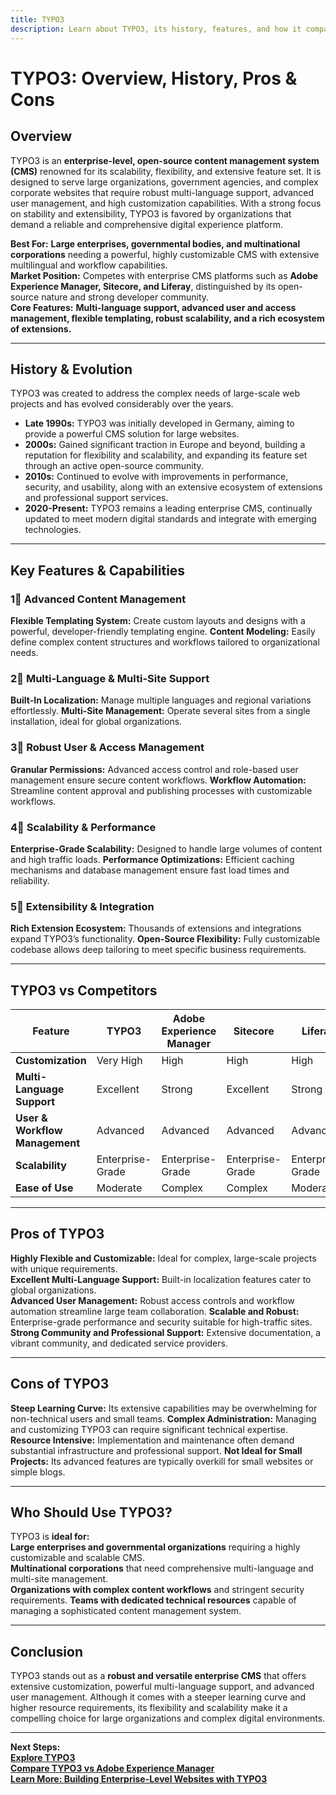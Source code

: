 ```yaml
---
title: TYPO3
description: Learn about TYPO3, its history, features, and how it compares to other enterprise-level content management systems.
---
```


# **TYPO3: Overview, History, Pros & Cons**

## **Overview**  
TYPO3 is an **enterprise-level, open-source content management system (CMS)** renowned for its scalability, flexibility, and extensive feature set. It is designed to serve large organizations, government agencies, and complex corporate websites that require robust multi-language support, advanced user management, and high customization capabilities. With a strong focus on stability and extensibility, TYPO3 is favored by organizations that demand a reliable and comprehensive digital experience platform.

 **Best For:** **Large enterprises, governmental bodies, and multinational corporations** needing a powerful, highly customizable CMS with extensive multilingual and workflow capabilities.  
 **Market Position:** Competes with enterprise CMS platforms such as **Adobe Experience Manager, Sitecore, and Liferay**, distinguished by its open-source nature and strong developer community.  
 **Core Features:** **Multi-language support, advanced user and access management, flexible templating, robust scalability, and a rich ecosystem of extensions.**

---

## **History & Evolution**  
TYPO3 was created to address the complex needs of large-scale web projects and has evolved considerably over the years.

- **Late 1990s:** TYPO3 was initially developed in Germany, aiming to provide a powerful CMS solution for large websites.
- **2000s:** Gained significant traction in Europe and beyond, building a reputation for flexibility and scalability, and expanding its feature set through an active open-source community.
- **2010s:** Continued to evolve with improvements in performance, security, and usability, along with an extensive ecosystem of extensions and professional support services.
- **2020-Present:** TYPO3 remains a leading enterprise CMS, continually updated to meet modern digital standards and integrate with emerging technologies.

---

## **Key Features & Capabilities**

### **1⃣ Advanced Content Management**
 **Flexible Templating System:** Create custom layouts and designs with a powerful, developer-friendly templating engine.
 **Content Modeling:** Easily define complex content structures and workflows tailored to organizational needs.

### **2⃣ Multi-Language & Multi-Site Support**
 **Built-In Localization:** Manage multiple languages and regional variations effortlessly.
 **Multi-Site Management:** Operate several sites from a single installation, ideal for global organizations.

### **3⃣ Robust User & Access Management**
 **Granular Permissions:** Advanced access control and role-based user management ensure secure content workflows.
 **Workflow Automation:** Streamline content approval and publishing processes with customizable workflows.

### **4⃣ Scalability & Performance**
 **Enterprise-Grade Scalability:** Designed to handle large volumes of content and high traffic loads.
 **Performance Optimizations:** Efficient caching mechanisms and database management ensure fast load times and reliability.

### **5⃣ Extensibility & Integration**
 **Rich Extension Ecosystem:** Thousands of extensions and integrations expand TYPO3’s functionality.
 **Open-Source Flexibility:** Fully customizable codebase allows deep tailoring to meet specific business requirements.

---

## **TYPO3 vs Competitors**

| Feature                   | TYPO3             | Adobe Experience Manager | Sitecore          | Liferay            |
|---------------------------|-------------------|--------------------------|-------------------|--------------------|
| **Customization**         |  Very High      |  High                  |  High           |  High            |
| **Multi-Language Support**|  Excellent      |  Strong                |  Excellent      |  Strong          |
| **User & Workflow Management** |  Advanced |  Advanced              |  Advanced       |  Advanced        |
| **Scalability**           |  Enterprise-Grade |  Enterprise-Grade     |  Enterprise-Grade|  Enterprise-Grade|
| **Ease of Use**           |  Moderate       |  Complex               |  Complex        |  Moderate        |

---

## **Pros of TYPO3**  
 **Highly Flexible and Customizable:** Ideal for complex, large-scale projects with unique requirements.  
 **Excellent Multi-Language Support:** Built-in localization features cater to global organizations.  
 **Advanced User Management:** Robust access controls and workflow automation streamline large team collaboration.
 **Scalable and Robust:** Enterprise-grade performance and security suitable for high-traffic sites.
 **Strong Community and Professional Support:** Extensive documentation, a vibrant community, and dedicated service providers.

---

## **Cons of TYPO3**  
 **Steep Learning Curve:** Its extensive capabilities may be overwhelming for non-technical users and small teams.
 **Complex Administration:** Managing and customizing TYPO3 can require significant technical expertise.
 **Resource Intensive:** Implementation and maintenance often demand substantial infrastructure and professional support.
 **Not Ideal for Small Projects:** Its advanced features are typically overkill for small websites or simple blogs.

---

## **Who Should Use TYPO3?**  
TYPO3 is **ideal for:**  
 **Large enterprises and governmental organizations** requiring a highly customizable and scalable CMS.  
 **Multinational corporations** that need comprehensive multi-language and multi-site management.  
 **Organizations with complex content workflows** and stringent security requirements.
 **Teams with dedicated technical resources** capable of managing a sophisticated content management system.

---

## **Conclusion**  
TYPO3 stands out as a **robust and versatile enterprise CMS** that offers extensive customization, powerful multi-language support, and advanced user management. Although it comes with a steeper learning curve and higher resource requirements, its flexibility and scalability make it a compelling choice for large organizations and complex digital environments.

---

 **Next Steps:**  
 **[Explore TYPO3](https://typo3.org/)**  
 **[Compare TYPO3 vs Adobe Experience Manager](#)**  
 **[Learn More: Building Enterprise-Level Websites with TYPO3](#)**
